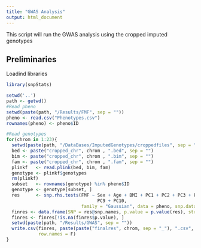 ```yaml
---
title: "GWAS Analysis"
output: html_document
---
```


This script will run the GWAS analysis using the cropped imputed genotypes

## Preliminaries

Loadind libraries

```r
library(snpStats)
```

```r
setwd('..')
path <- getwd()
#Read pheno
setwd(paste(path, "/Results/FMF", sep = ""))
pheno <- read.csv("Phenotypes.csv")
rownames(pheno) <- pheno$ID
```

```r
#Read genotypes
for(chrom in 1:23){
  setwd(paste(path, "/DataBases/ImputedGenotypes/croppedfiles", sep = ""))
  bed <- paste("cropped_chr", chrom , ".bed", sep = "")
  bim <- paste("cropped_chr", chrom , ".bim", sep = "")
  fam <- paste("cropped_chr", chrom , ".fam", sep = "")
  plinkf   <- read.plink(bed, bim, fam)
  genotype <- plinkf$genotypes
  rm(plinkf)
  subset   <- rownames(genotype) %in% pheno$ID
  genotype <- genotype[subset, ]
  res      <- snp.rhs.tests(FMF ~ Sex + Age + BMI + PC1 + PC2 + PC3 + PC4 + PC5 + PC6 + PC7 + PC8 + 
                                  PC9 + PC10, 
                            family = "Gaussian", data = pheno, snp.data = genotype)
  finres <- data.frame(SNP = res@snp.names, p.value = p.value(res), stringsAsFactors = FALSE)
  finres <- finres[!is.na(finres$p.value), ]
  setwd(paste(path, "/Results/GWAS", sep = ""))
  write.csv(finres, paste(paste("finalres", chrom, sep = "_"), ".csv", sep = ""), quote = F,
            row.names = F)
}
```


